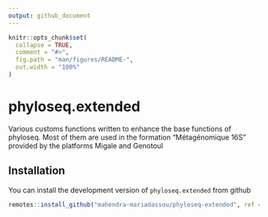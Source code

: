 ```yaml
---
output: github_document
---
```


<!-- README.md is generated from README.Rmd. Please edit that file -->

```r
knitr::opts_chunk$set(
  collapse = TRUE,
  comment = "#>",
  fig.path = "man/figures/README-",
  out.width = "100%"
)
```
# phyloseq.extended

<!-- [![Travis build status](https://travis-ci.org/jchiquet/janine.svg?branch=master)](https://travis-ci.org/jchiquet/janine) -->

Various customs functions written to enhance the base functions of phyloseq. Most of them are used in the formation "Métagénomique 16S" provided by the platforms Migale and Genotoul

## Installation

You can install the development version of `phyloseq.extended` from github

``` r
remotes::install_github("mahendra-mariadassou/phyloseq-extended", ref = "dev")
```
